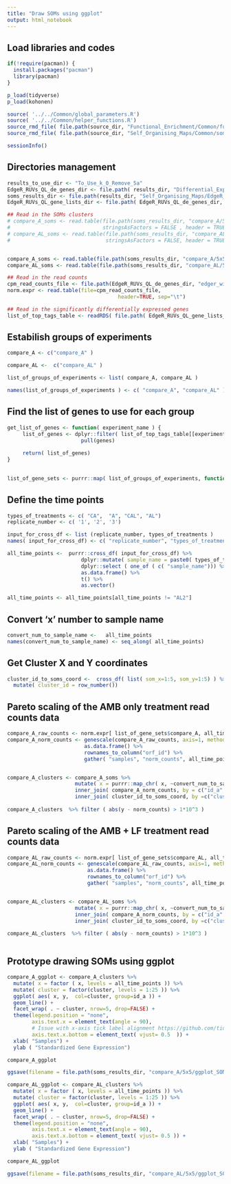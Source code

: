 ```yaml
---
title: "Draw SOMs using ggplot"
output: html_notebook
---
```



## Load libraries and codes 
```r

if(!require(pacman)) {
  install.packages("pacman")
  library(pacman)
}

p_load(tidyverse)
p_load(kohonen)

source( '../../Common/global_parameters.R')
source( '../../Common/helper_functions.R')
source_rmd_file( file.path(source_dir, "Functional_Enrichment/Common/functional_enrichment_functions.Rmd" ) )
source_rmd_file( file.path(source_dir, "Self_Organising_Maps/Common/soms_functions.Rmd" ) )

sessionInfo()
```

## Directories management 
```r
results_to_use_dir <- "To_Use_k_0_Remove_5a"
EdgeR_RUVs_QL_de_genes_dir <- file.path( results_dir, "Differential_Expression/EdgeR_RUVs_QL/cneo", results_to_use_dir)
soms_results_dir <- file.path(results_dir, "Self_Organising_Maps/EdgeR_RUVs_QL/To_Use_k_0_Remove_5a/Condition_on_child_terms_true" ) 
EdgeR_RUVs_QL_gene_lists_dir <- file.path( EdgeR_RUVs_QL_de_genes_dir, "Gene_Lists")


```


```r

## Read in the SOMs clusters
# compare_A_soms <- read.table(file.path(soms_results_dir, "compare_A/5x5/updated_cluster_for_each_gene_5_by_5.txt"), 
#                              stringsAsFactors = FALSE , header = TRUE)
# compare_AL_soms <- read.table(file.path(soms_results_dir, "compare_AL/5x5/updated_cluster_for_each_gene_5_by_5.txt"), 
#                               stringsAsFactors = FALSE, header = TRUE)


compare_A_soms <- read.table(file.path(soms_results_dir, "compare_A/5x5/cluster_for_each_gene.tab"), stringsAsFactors = FALSE )
compare_AL_soms <- read.table(file.path(soms_results_dir, "compare_AL/5x5/cluster_for_each_gene.tab"), stringsAsFactors = FALSE)

## Read in the read counts
cpm_read_counts_file <- file.path(EdgeR_RUVs_QL_de_genes_dir, "edger_without_ruvs_normalised_counts.txt")
norm.expr <- read.table(file=cpm_read_counts_file,
						            header=TRUE, sep="\t")

## Read in the significantly differentially expressed genes 
list_of_top_tags_table <- readRDS( file.path( EdgeR_RUVs_QL_gene_lists_dir,  "list_of_top_tags_table.Rdata" ) )

```

## Estabilish groups of experiments 
```r

compare_A <- c("compare_A" )

compare_AL <-  c("compare_AL" )

list_of_groups_of_experiments <- list( compare_A, compare_AL )

names(list_of_groups_of_experiments ) <- c( "compare_A", "compare_AL" )

```

## Find the list of genes to use for each group
```r

get_list_of_genes <- function( experiment_name ) {
	 list_of_genes <- dplyr::filter( list_of_top_tags_table[[experiment_name]], FDR < 0.05) %>%
						pull(genes)
	 
	 return( list_of_genes)
}

	
list_of_gene_sets <- purrr::map( list_of_groups_of_experiments, function(x) {  purrr::map( x, get_list_of_genes) %>% unlist() %>% unique() })

```



## Define the time points
```r
types_of_treatments <- c( "CA",  "A", "CAL", "AL")
replicate_number <- c( '1', '2', '3')

input_for_cross_df <- list (replicate_number, types_of_treatments )
names( input_for_cross_df) <- c( "replicate_number", "types_of_treatments")

all_time_points <-  purrr::cross_df( input_for_cross_df) %>%
						dplyr::mutate( sample_name = paste0( types_of_treatments, replicate_number )) %>%
						dplyr::select ( one_of ( c( "sample_name"))) %>%
						as.data.frame() %>%
						t() %>%
						as.vector()

all_time_points <- all_time_points[all_time_points != "AL2"]
```

## Convert 'x'  number to sample name
```r
convert_num_to_sample_name <-   all_time_points  
names(convert_num_to_sample_name) <- seq_along( all_time_points)


```

## Get Cluster X and Y coordinates
```r

cluster_id_to_soms_coord <-  cross_df( list( som_x=1:5, som_y=1:5) ) %>%
  mutate( cluster_id = row_number())

```


##  Pareto scaling of the AMB only treatment read counts data
```r

compare_A_raw_counts <- norm.expr[ list_of_gene_sets$compare_A, all_time_points]
compare_A_norm_counts <- genescale(compare_A_raw_counts, axis=1, method="Z") %>%
                         as.data.frame() %>%
                         rownames_to_column("orf_id") %>%
                         gather( "samples", "norm_counts", all_time_points    )


compare_A_clusters <- compare_A_soms %>%
                      mutate( x = purrr::map_chr( x, ~convert_num_to_sample_name[.]   )  ) %>%
                      inner_join( compare_A_norm_counts, by = c("id_a" = "orf_id", "x" = "samples")) %>%
                      inner_join( cluster_id_to_soms_coord, by =c("cluster" = "cluster_id"))
 
compare_A_clusters  %>% filter ( abs(y - norm_counts) > 1*10^3 ) 


```

##  Pareto scaling of the AMB + LF treatment read counts data
```r

compare_AL_raw_counts <- norm.expr[ list_of_gene_sets$compare_AL, all_time_points]
compare_AL_norm_counts <- genescale(compare_AL_raw_counts, axis=1, method="Z") %>%
                          as.data.frame() %>%
                          rownames_to_column("orf_id") %>%
                          gather( "samples", "norm_counts", all_time_points    )


compare_AL_clusters <- compare_AL_soms %>%
                      mutate( x = purrr::map_chr( x, ~convert_num_to_sample_name[.]   )  ) %>%
                      inner_join( compare_A_norm_counts, by = c("id_a" = "orf_id", "x" = "samples")) %>%
                      inner_join( cluster_id_to_soms_coord, by =c("cluster" = "cluster_id"))
 
compare_AL_clusters  %>% filter ( abs(y - norm_counts) > 1*10^3 ) 



```






## Prototype drawing SOMs using ggplot
```r
compare_A_ggplot <- compare_A_clusters %>%
  mutate( x = factor ( x, levels = all_time_points )) %>%
  mutate( cluster = factor(cluster, levels = 1:25 )) %>%
  ggplot( aes( x, y,  col=cluster, group=id_a )) +
  geom_line() +
  facet_wrap( . ~ cluster, nrow=5, drop=FALSE) + 
  theme(legend.position = "none",
        axis.text.x = element_text(angle = 90),
        # Issue with x-axis tick label alignment https://github.com/tidyverse/ggplot2/issues/1878
        axis.text.x.bottom = element_text( vjust= 0.5  )) + 
  xlab( "Samples") +
  ylab ( "Standardized Gene Expression")

compare_A_ggplot

ggsave(filename = file.path(soms_results_dir, "compare_A/5x5/ggplot_SOMs_5_by_5.pdf"), plot=compare_A_ggplot, width = 6,  height =6.1  )

compare_AL_ggplot <- compare_AL_clusters %>%
  mutate( x = factor ( x, levels = all_time_points )) %>%
  mutate( cluster = factor(cluster, levels = 1:25 )) %>%
  ggplot( aes( x, y,  col=cluster, group=id_a )) +
  geom_line() +
  facet_wrap( . ~ cluster, nrow=5, drop=FALSE) + 
  theme(legend.position = "none",
        axis.text.x = element_text(angle = 90),
        axis.text.x.bottom = element_text( vjust= 0.5 )) +
  xlab( "Samples") +
  ylab ( "Standardized Gene Expression")

compare_AL_ggplot

ggsave(filename = file.path(soms_results_dir, "compare_AL/5x5/ggplot_SOMs_5_by_5.pdf"), plot=compare_AL_ggplot, width = 6,  height =6.1  )

```









